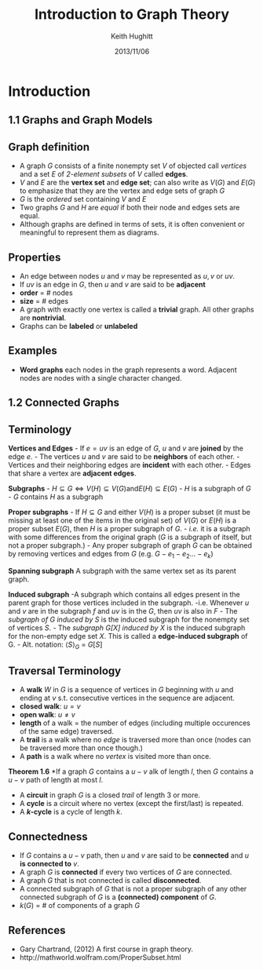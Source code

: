 % Introduction to Graph Theory
% Keith Hughitt
% 2013/11/06

Introduction
============

1.1 Graphs and Graph Models
---------------------------

## Graph definition
- A graph $G$ consists of a finite nonempty set $V$ of objected call *vertices*
  and  a set $E$ of *2-element subsets* of $V$ called **edges**.
- $V$ and $E$ are the **vertex set** and **edge set**; can also write as $V(G)$
  and $E(G)$ to emphasize that they are the vertex and edge sets of graph $G$
- $G$ is the *ordered* set containing $V$ and $E$
- Two graphs $G$ and $H$ are *equal* if both their node and edges sets are 
  equal.
- Although graphs are defined in terms of sets, it is often convenient or 
  meaningful to represent them as diagrams.

## Properties

- An edge between nodes $u$ and $v$ may be represented as ${u,v}$ or $uv$.
- If $uv$ is an edge in $G$, then $u$ and $v$ are said to be **adjacent**
- **order** = # nodes
- **size** = # edges
- A graph with exactly one vertex is called a **trivial** graph. All other
  graphs are **nontrivial**.
- Graphs can be **labeled** or **unlabeled**

## Examples
- **Word graphs** each nodes in the graph represents a word. Adjacent nodes
  are nodes with a single character changed.

1.2 Connected Graphs
--------------------

## Terminology

**Vertices and Edges**
- If $e = uv$ is an edge of $G$, $u$ and $v$ are **joined** by the edge $e$.
- The vertices $u$ and $v$ are said to be **neighbors** of each other.
- Vertices and their neighboring edges are **incident** with each other.
- Edges that share a vertex are **adjacent edges**.

**Subgraphs**
- $H \subseteq G \iff V(H) \subseteq V(G) \text{and} E(H) \subseteq E(G)$
- $H$ is a subgraph of $G$
- $G$ contains $H$ as a subgraph

**Proper subgraphs**
- If $H \subseteq G$ and either $V(H)$ is a proper subset (it must be missing
  at least one of the items in the original set) of $V(G)$ or $E(H)$ is a 
  proper subset $E(G)$, then $H$ is a proper subgraph of $G$.
- *i.e.* it is a subgraph with some differences from the original graph ($G$
  is a subgraph of itself, but not a proper subgraph.)
- Any proper subgraph of graph $G$ can be obtained by removing vertices and
  edges from $G$ (e.g. $G - e_1 - e_2 \ldots - e_k$)

**Spanning subgraph**
A subgraph with the same vertex set as its parent graph.

**Induced subgraph**
-A subgraph which contains all edges present in the parent graph for those
vertices included in the subgraph.
-i.e. Whenever $u$ and $v$ are in the subgraph $f$ and $uv$ is in the $G$, then
 $uv$ is also in $F$
- The *subgraph of G induced by $S$* is the induced subgraph for the nonempty
set of vertices $S$.
- The *subgraph G[X] induced by X* is the induced subgraph for the non-empty
edge set $X$. This is called a **edge-induced subgraph** of G.
- Alt. notation: $\langle S \rangle_G$ = $G[S]$

## Traversal Terminology

- A **walk** $W$ in $G$ is a sequence of vertices in $G$ beginning with $u$
and ending at $v$ s.t. consecutive vertices in the sequence are adjacent.
- **closed walk**: $u = v$
- **open walk**: $u \neq v$
- **length** of a walk = the number of edges (including multiple occurences
of the same edge) traversed.
- A **trail** is a walk where no *edge* is traversed more than once (nodes can
be traversed more than once though.)
- A **path** is a walk where no *vertex* is visited more than once.

**Theorem 1.6**
*If a graph $G$ contains a $u - v$ alk of length $l$, then $G$ contains a $u -
v$ path of length at most $l$.

- A **circuit** in graph $G$ is a closed *trail* of length 3 or more.
- A **cycle** is a circuit where no vertex (except the first/last) is repeated.
- A **$k$-cycle** is a cycle of length $k$.

## Connectedness
- If *G* contains a $u-v$ path, then $u$ and $v$ are said to be **connected**
and $u$ **is connected to** $v$.
- A graph $G$ is **connected** if every two vertices of $G$ are connected.
- A graph $G$ that is not connected is called **disconnected**.
- A connected subgraph of $G$ that is not a proper subgraph of any other
connected subgraph of $G$ is a **(connected) component** of $G$.
- $k(G)$ = # of components of a graph $G$

References
----------
- Gary Chartrand,   (2012) A first course in graph theory.
- http://mathworld.wolfram.com/ProperSubset.html
